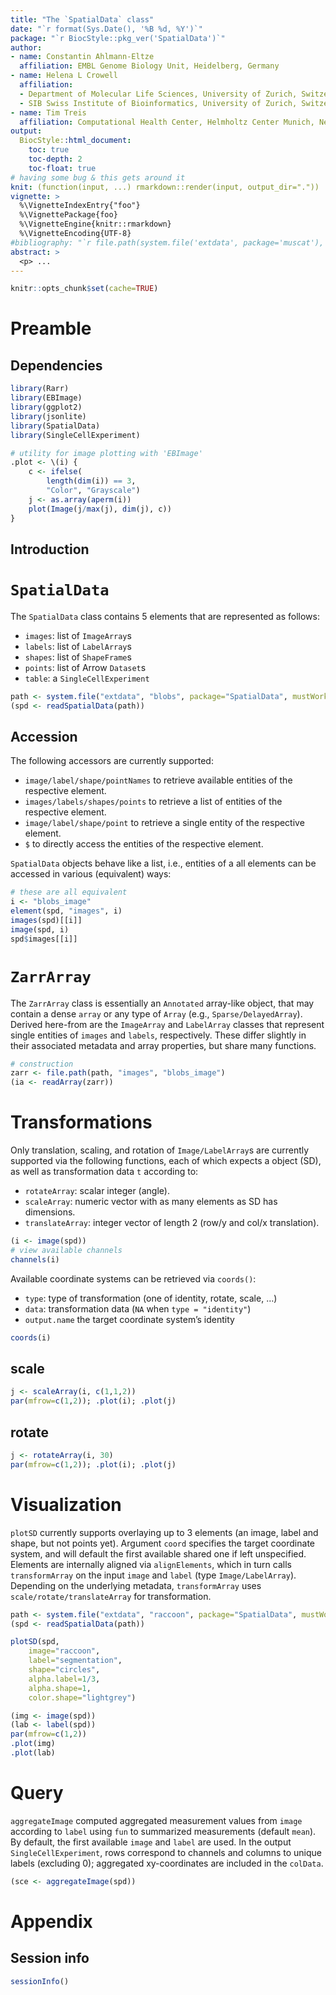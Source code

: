 ```yaml
---
title: "The `SpatialData` class"
date: "`r format(Sys.Date(), '%B %d, %Y')`"
package: "`r BiocStyle::pkg_ver('SpatialData')`"
author:
- name: Constantin Ahlmann-Eltze
  affiliation: EMBL Genome Biology Unit, Heidelberg, Germany
- name: Helena L Crowell
  affiliation:
  - Department of Molecular Life Sciences, University of Zurich, Switzerland
  - SIB Swiss Institute of Bioinformatics, University of Zurich, Switzerland
- name: Tim Treis
  affiliation: Computational Health Center, Helmholtz Center Munich, Neuherberg, Germany
output: 
  BiocStyle::html_document:
    toc: true
    toc-depth: 2
    toc-float: true
# having some bug & this gets around it
knit: (function(input, ...) rmarkdown::render(input, output_dir=".")) 
vignette: >
  %\VignetteIndexEntry{"foo"}
  %\VignettePackage{foo}
  %\VignetteEngine{knitr::rmarkdown}
  %\VignetteEncoding{UTF-8}
#bibliography: "`r file.path(system.file('extdata', package='muscat'), 'refs.bib')`"
abstract: > 
  <p> ...
---
```


```r
knitr::opts_chunk$set(cache=TRUE)
```

# Preamble

## Dependencies

```r
library(Rarr)
library(EBImage)
library(ggplot2)
library(jsonlite)
library(SpatialData)
library(SingleCellExperiment)
```

```r
# utility for image plotting with 'EBImage'
.plot <- \(i) {
    c <- ifelse(
        length(dim(i)) == 3, 
        "Color", "Grayscale")
    j <- as.array(aperm(i))
    plot(Image(j/max(j), dim(j), c))
}
```

## Introduction

# `SpatialData`

The `SpatialData` class contains 5 elements that are represented as follows:

- `images`: list of `ImageArray`s
- `labels`: list of `LabelArray`s
- `shapes`: list of `ShapeFrame`s
- `points`: list of Arrow `Dataset`s
- `table`: a `SingleCellExperiment`

```r
path <- system.file("extdata", "blobs", package="SpatialData", mustWork=TRUE)
(spd <- readSpatialData(path))
```

## Accession

The following accessors are currently supported:

- `image/label/shape/pointNames` to retrieve available entities of the respective element.
- `images/labels/shapes/points` to retrieve a list of entities of the respective element.
- `image/label/shape/point` to retrieve a single entity of the respective element.
- `$` to directly access the entities of the respective element.

`SpatialData` objects behave like a list, i.e., entities of a all
elements can be accessed in various (equivalent) ways:

```r
# these are all equivalent
i <- "blobs_image"
element(spd, "images", i)
images(spd)[[i]]
image(spd, i)
spd$images[[i]]
```

# `ZarrArray`

The `ZarrArray` class is essentially an `Annotated` array-like object, that may
contain a dense `array` or any type of `Array` (e.g., `Sparse/DelayedArray`).
Derived here-from are the `ImageArray` and `LabelArray` classes
that represent single entities of `images` and `labels`, respectively.
These differ slightly in their associated metadata
and array properties, but share many functions.

```r
# construction
zarr <- file.path(path, "images", "blobs_image")
(ia <- readArray(zarr))
```

# Transformations

Only translation, scaling, and rotation of `Image/LabelArray`s are currently supported
via the following functions, each of which expects a \code{SpatialData} object (SD),
as well as transformation data `t` according to:

- `rotateArray`: scalar integer (angle).
- `scaleArray`: numeric vector with as many elements as SD has dimensions.
- `translateArray`: integer vector of length 2 (row/y and col/x translation).

```r
(i <- image(spd))
# view available channels
channels(i)
```

Available coordinate systems can be retrieved via `coords()`:

- `type`: type of transformation (one of identity, rotate, scale, ...)
- `data`: transformation data (`NA` when `type = "identity"`)
- `output.name` the target coordinate system's identity

```r
coords(i)
```

## scale

```r
j <- scaleArray(i, c(1,1,2))
par(mfrow=c(1,2)); .plot(i); .plot(j)
```

## rotate

```r
j <- rotateArray(i, 30)
par(mfrow=c(1,2)); .plot(i); .plot(j)
```

# Visualization

`plotSD` currently supports overlaying up to 3 elements 
(an image, label and shape, but not points yet).
Argument `coord` specifies the target coordinate system,
and will default the first available shared one if left unspecified.
Elements are internally aligned via `alignElements`,
which in turn calls `transformArray` on the input
`image` and `label` (type `Image/LabelArray`).
Depending on the underlying metadata, `transformArray`
uses `scale/rotate/translateArray` for transformation.

```r
path <- system.file("extdata", "raccoon", package="SpatialData", mustWork=TRUE)
(spd <- readSpatialData(path))
```

```r
plotSD(spd,
    image="raccoon",
    label="segmentation",
    shape="circles",
    alpha.label=1/3,
    alpha.shape=1,
    color.shape="lightgrey")
```

```r
(img <- image(spd))
(lab <- label(spd))
par(mfrow=c(1,2))
.plot(img)
.plot(lab)
```

# Query

`aggregateImage` computed aggregated measurement values from `image`
according to `label` using `fun` to summarized measurements (default `mean`).
By default, the first available `image` and `label` are used.
In the output `SingleCellExperiment`, rows correspond
to channels and columns to unique labels (excluding 0); 
aggregated xy-coordinates are included in the `colData`.

```r
(sce <- aggregateImage(spd))
```

# Appendix

## Session info

```r
sessionInfo()
```
